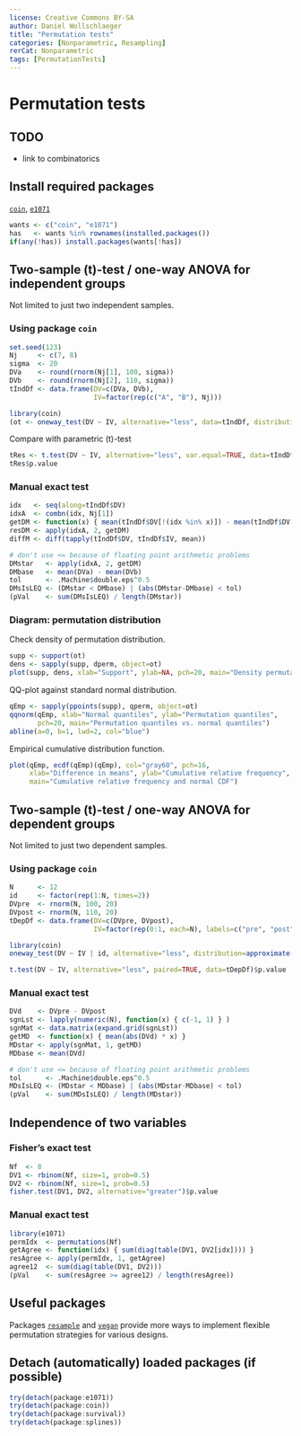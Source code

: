 ```yaml
---
license: Creative Commons BY-SA
author: Daniel Wollschlaeger
title: "Permutation tests"
categories: [Nonparametric, Resampling]
rerCat: Nonparametric
tags: [PermutationTests]
---
```


Permutation tests
=========================

TODO
-------------------------

 - link to combinatorics

Install required packages
-------------------------

[`coin`](http://cran.r-project.org/package=coin), [`e1071`](http://cran.r-project.org/package=e1071)

```r
wants <- c("coin", "e1071")
has   <- wants %in% rownames(installed.packages())
if(any(!has)) install.packages(wants[!has])
```

Two-sample \(t\)-test / one-way ANOVA for independent groups
-------------------------

Not limited to just two independent samples.

### Using package `coin`

```r
set.seed(123)
Nj     <- c(7, 8)
sigma  <- 20
DVa    <- round(rnorm(Nj[1], 100, sigma))
DVb    <- round(rnorm(Nj[2], 110, sigma))
tIndDf <- data.frame(DV=c(DVa, DVb),
                     IV=factor(rep(c("A", "B"), Nj)))
```

```r
library(coin)
(ot <- oneway_test(DV ~ IV, alternative="less", data=tIndDf, distribution="exact"))
```

Compare with parametric \(t\)-test

```r
tRes <- t.test(DV ~ IV, alternative="less", var.equal=TRUE, data=tIndDf)
tRes$p.value
```

### Manual exact test

```r
idx   <- seq(along=tIndDf$DV)
idxA  <- combn(idx, Nj[1])
getDM <- function(x) { mean(tIndDf$DV[!(idx %in% x)]) - mean(tIndDf$DV[x]) }
resDM <- apply(idxA, 2, getDM)
diffM <- diff(tapply(tIndDf$DV, tIndDf$IV, mean))

# don't use <= because of floating point arithmetic problems
DMstar   <- apply(idxA, 2, getDM)
DMbase   <- mean(DVa) - mean(DVb)
tol      <- .Machine$double.eps^0.5
DMsIsLEQ <- (DMstar < DMbase) | (abs(DMstar-DMbase) < tol)
(pVal    <- sum(DMsIsLEQ) / length(DMstar))
```

### Diagram: permutation distribution

Check density of permutation distribution.

```r
supp <- support(ot)
dens <- sapply(supp, dperm, object=ot)
plot(supp, dens, xlab="Support", ylab=NA, pch=20, main="Density permutation distribution")
```

QQ-plot against standard normal distribution.

```r
qEmp <- sapply(ppoints(supp), qperm, object=ot)
qqnorm(qEmp, xlab="Normal quantiles", ylab="Permutation quantiles",
       pch=20, main="Permutation quantiles vs. normal quantiles")
abline(a=0, b=1, lwd=2, col="blue")
```

Empirical cumulative distribution function.

```r
plot(qEmp, ecdf(qEmp)(qEmp), col="gray60", pch=16,
     xlab="Difference in means", ylab="Cumulative relative frequency",
     main="Cumulative relative frequency and normal CDF")
```

Two-sample \(t\)-test / one-way ANOVA for dependent groups
-------------------------

Not limited to just two dependent samples.

### Using package `coin`

```r
N      <- 12
id     <- factor(rep(1:N, times=2))
DVpre  <- rnorm(N, 100, 20)
DVpost <- rnorm(N, 110, 20)
tDepDf <- data.frame(DV=c(DVpre, DVpost),
                     IV=factor(rep(0:1, each=N), labels=c("pre", "post")))
```

```r
library(coin)
oneway_test(DV ~ IV | id, alternative="less", distribution=approximate(B=9999), data=tDepDf)
```

```r
t.test(DV ~ IV, alternative="less", paired=TRUE, data=tDepDf)$p.value
```

### Manual exact test

```r
DVd    <- DVpre - DVpost
sgnLst <- lapply(numeric(N), function(x) { c(-1, 1) } )
sgnMat <- data.matrix(expand.grid(sgnLst))
getMD  <- function(x) { mean(abs(DVd) * x) }
MDstar <- apply(sgnMat, 1, getMD)
MDbase <- mean(DVd)

# don't use <= because of floating point arithmetic problems
tol      <- .Machine$double.eps^0.5
MDsIsLEQ <- (MDstar < MDbase) | (abs(MDstar-MDbase) < tol)
(pVal    <- sum(MDsIsLEQ) / length(MDstar))
```

Independence of two variables
-------------------------

### Fisher's exact test
```r
Nf  <- 8
DV1 <- rbinom(Nf, size=1, prob=0.5)
DV2 <- rbinom(Nf, size=1, prob=0.5)
fisher.test(DV1, DV2, alternative="greater")$p.value
```

### Manual exact test

```r
library(e1071)
permIdx  <- permutations(Nf)
getAgree <- function(idx) { sum(diag(table(DV1, DV2[idx]))) }
resAgree <- apply(permIdx, 1, getAgree)
agree12  <- sum(diag(table(DV1, DV2)))
(pVal    <- sum(resAgree >= agree12) / length(resAgree))
```

Useful packages
-------------------------

Packages [`resample`](http://cran.r-project.org/package=resample) and [`vegan`](http://cran.r-project.org/package=vegan) provide more ways to implement flexible permutation strategies for various designs.

Detach (automatically) loaded packages (if possible)
-------------------------

```r
try(detach(package:e1071))
try(detach(package:coin))
try(detach(package:survival))
try(detach(package:splines))
```
